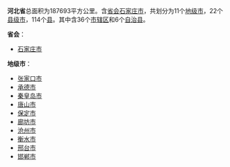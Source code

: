 

'''河北省'''总面积为187693平方公里。含[[省会|省会]][[石家庄市|石家庄市]]，共划分为11个[[地级市|地级市]]，22个[[县级市|县级市]]，114个[[县|县]]。其中含36个[[市辖区|市辖区]]和6个[[自治县|自治县]]。

'''省会'''：
*[[石家庄市|石家庄市]]
'''地级市'''：
*[[张家口市|张家口市]]
*[[承德市|承德市]]
*[[秦皇岛市|秦皇岛市]]
*[[唐山市|唐山市]]
*[[保定市|保定市]]
*[[廊坊市|廊坊市]]
*[[沧州市|沧州市]]
*[[衡水市|衡水市]]
*[[邢台市|邢台市]]
*[[邯郸市|邯郸市]]